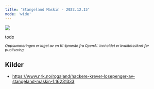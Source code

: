 ```yaml
---
title: 'Stangeland Maskin - 2022.12.15'
mode: 'wide'
---
```


<Frame>
<img src="/images/stangeland.jpg" />
</Frame>

todo

<sup><i>Oppsummeringen er laget av en KI-tjeneste fra OpenAI. Innholdet er kvalitetssikret før publisering</i></sup>

## Kilder
- https://www.nrk.no/rogaland/hackere-krever-losepenger-av-stangeland-maskin-1.16231333
